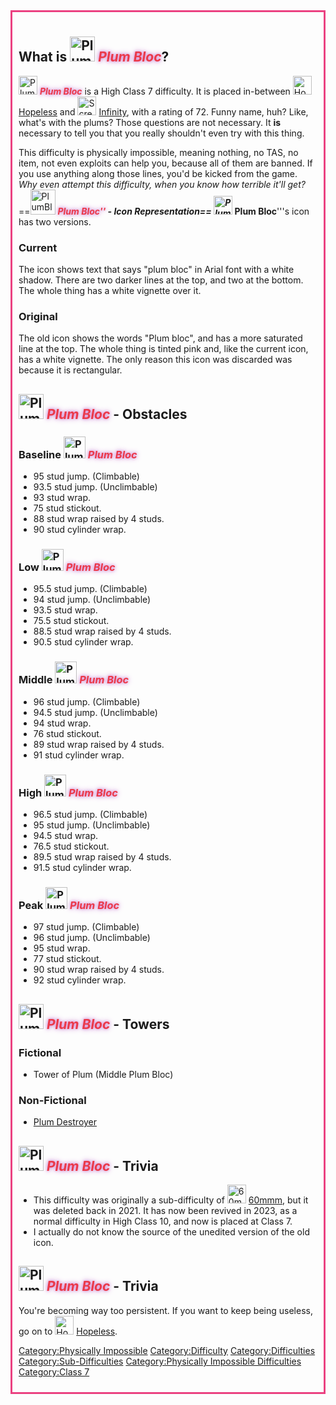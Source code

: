 {{DISPLAYTITLE: <span style="text-shadow: 0 0 4px #d78bd4,0 0 10px #c68bd4 ; color:#eb3949">''Plum Bloc''</span>}}  
<div style="border: 3px solid #eb4181;margin:0em;padding:10px;">   
{{Physically Impossible}}   
{{NewDifficultyInfobox|title1=<span style="text-shadow: 0 0 4px #d78bd4,0 0 10px #c68bd4 ; color:#eb3949">''Plum Bloc''</span>|caption1=bruh|class=High Class 7|rating=72|type=*Normal Difficulty
*Joke Difficulty|previous=[[File:HopelessNewest.png|frameless|30x30px]] [[Hopeless]]|next=[[File:Screen Shot 2020-08-10 at 9.50.46 AM.png|frameless|30x30px]] [[Infinity]]|date_removed=5/21/2021|removal_reason=the page was just bad|revival_date=6/19/2023|prior_previous=[[File:Spongebob2.jpeg|frameless|30x30px]] [[User blog:EpicTheGamer2014/Spongebob|Spongebob]]|prior_next=[[†hê †rµê Çhåð†ï¢]]|image1=<gallery>
PlumBlocNew.png | Current
PlumBloc.png | Original
</gallery>|class_range=High Class 7|decal_id=13855654390|official_music(s)=None|difficulty_range=Baseline-Peak|alt_next=[[File:Placeholder white.PNG|30px]] [[Gameifying]]|sub_difficulty(ies)=[[File:Placeholder white.PNG|25px]] [[Gameifying]]}} 
==What is [[File:PlumBlocNew.png|frameless|40x40px]] <span style="text-shadow: 0 0 4px #d78bd4,0 0 10px #c68bd4 ; color:#eb3949">'''''Plum Bloc'''''</span>?==  
[[File:PlumBlocNew.png|frameless|30x30px]] <span style="text-shadow: 0 0 4px #d78bd4,0 0 10px #c68bd4 ; color:#eb3949">'''''Plum Bloc'''''</span> is a High Class 7 difficulty. It is placed in-between [[File:HopelessNewest.png|frameless|30x30px]] [[Hopeless]] and [[File:Screen Shot 2020-08-10 at 9.50.46 AM.png|frameless|30x30px]] [[Infinity]], with a rating of 72. Funny name, huh? Like, what's with the plums? Those questions are not necessary. It '''is''' necessary to tell you that you really shouldn't even try with this thing.    

This difficulty is physically impossible, meaning nothing, no TAS, no item, not even exploits can help you, because all of them are banned. If you use anything along those lines, you'd be kicked from the game. ''Why even attempt this difficulty, when you know how terrible it'll get?''   
==[[File:PlumBlocNew.png|frameless|40x40px]] <span style="text-shadow: 0 0 4px #d78bd4,0 0 10px #c68bd4 ; color:#eb3949">'''''Plum Bloc'''''</span> - Icon Representation== 
[[File:PlumBlocNew.png|frameless|30x30px]] <span style="text-shadow: 0 0 4px #d78bd4,0 0 10px #c68bd4 ; color:#eb3949">'''''Plum Bloc'''''</span>'s icon has two versions. 
===Current ===
The icon shows text that says "plum bloc" in Arial font with a white shadow. There are two darker lines at the top, and two at the bottom. The whole thing has a white vignette over it.
===Original===
The old icon shows the words "Plum bloc", and has a more saturated line at the top. The whole thing is tinted pink and, like the current icon, has a white vignette. The only reason this icon was discarded was because it is rectangular.
==[[File:PlumBlocNew.png|frameless|40x40px]] <span style="text-shadow: 0 0 4px #d78bd4,0 0 10px #c68bd4 ; color:#eb3949">'''''Plum Bloc'''''</span> - Obstacles== 
  
===Baseline [[File:PlumBlocNew.png|frameless|35x35px]] <span style="text-shadow: 0 0 4px #d78bd4,0 0 10px #c68bd4 ; color:#eb3949">'''''Plum Bloc'''''</span>===  
  
*95 stud jump. (Climbable)
*93.5 stud jump. (Unclimbable)
*93 stud wrap.
*75 stud stickout.
*88 stud wrap raised by 4 studs.
*90 stud cylinder wrap.
  
===Low [[File:PlumBlocNew.png|frameless|35x35px]] <span style="text-shadow: 0 0 4px #d78bd4,0 0 10px #c68bd4 ; color:#eb3949">'''''Plum Bloc'''''</span>=== 
  
*95.5 stud jump. (Climbable)
* 94 stud jump. (Unclimbable)
*93.5 stud wrap.
*75.5 stud stickout.
*88.5 stud wrap raised by 4 studs.
*90.5 stud cylinder wrap.
  
===Middle [[File:PlumBlocNew.png|frameless|35x35px]] <span style="text-shadow: 0 0 4px #d78bd4,0 0 10px #c68bd4 ; color:#eb3949">'''''Plum Bloc'''''</span>===  
  
*96 stud jump. (Climbable)
*94.5 stud jump. (Unclimbable)
*94 stud wrap.
* 76 stud stickout.
*89 stud wrap raised by 4 studs.
*91 stud cylinder wrap.
  
===High [[File:PlumBlocNew.png|frameless|35x35px]] <span style="text-shadow: 0 0 4px #d78bd4,0 0 10px #c68bd4 ; color:#eb3949">'''''Plum Bloc'''''</span>=== 
  
*96.5 stud jump. (Climbable)
* 95 stud jump. (Unclimbable)
*94.5 stud wrap.
*76.5 stud stickout.
*89.5 stud wrap raised by 4 studs.
*91.5 stud cylinder wrap.
  
===Peak [[File:PlumBlocNew.png|frameless|35x35px]] <span style="text-shadow: 0 0 4px #d78bd4,0 0 10px #c68bd4 ; color:#eb3949">'''''Plum Bloc'''''</span>=== 
  
*97 stud jump. (Climbable)
*96 stud jump. (Unclimbable)
*95 stud wrap.
*77 stud stickout.
*90 stud wrap raised by 4 studs.
*92 stud cylinder wrap.

==[[File:PlumBlocNew.png|frameless|40x40px]] <span style="text-shadow: 0 0 4px #d78bd4,0 0 10px #c68bd4 ; color:#eb3949">'''''Plum Bloc'''''</span> - Towers==

===Fictional===
*Tower of Plum (Middle Plum Bloc)

===Non-Fictional===

*[[Plum Destroyer]]

==[[File:PlumBlocNew.png|frameless|40x40px]] <span style="text-shadow: 0 0 4px #d78bd4,0 0 10px #c68bd4 ; color:#eb3949">'''''Plum Bloc'''''</span> - Trivia==

*This difficulty was originally a sub-difficulty of [[File:60mmm.jpg|frameless|30x30px]] [[User blog:EpicTheGamer2014/60mmm|60mmm]], but it was deleted back in 2021. It has now been revived in 2023, as a normal difficulty in High Class 10, and now is placed at Class 7.
*I actually do not know the source of the unedited version of the old icon.

==[[File:PlumBlocNew.png|frameless|40x40px]] <span style="text-shadow: 0 0 4px #d78bd4,0 0 10px #c68bd4 ; color:#eb3949">'''''Plum Bloc'''''</span> - Trivia==
You're becoming way too persistent. If you want to keep being useless, go on to [[File:HopelessNewest.png|frameless|30x30px]] [[Hopeless]].{{MainDifficultiesNavbox}}
[[Category:Physically Impossible]]
[[Category:Difficulty]]
[[Category:Difficulties]]
[[Category:Sub-Difficulties]]
[[Category:Physically Impossible Difficulties]]
[[Category:Class 7]]